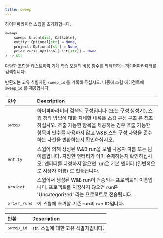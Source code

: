 ```yaml
---
title: sweep
---
```


<Card title="View the source code" href="https://www.github.com/wandb/wandb/tree/637bddf198525810add5804059001b1b319d6ad1/wandb/sdk/wandb_sweep.py#L34-L92" icon="github"/>

하이퍼파라미터 스윕을 초기화합니다.

```python
sweep(
    sweep: Union[dict, Callable],
    entity: Optional[str] = None,
    project: Optional[str] = None,
    prior_runs: Optional[List[str]] = None
) -> str
```

다양한 조합을 테스트하여 기계 학습 모델의 비용 함수를 최적화하는 하이퍼파라미터를 검색합니다.

반환되는 고유 식별자인 `sweep_id` 를 기록해 두십시오.
나중에 스윕 에이전트에 `sweep_id` 를 제공합니다.

| 인수 | Description |
| :--- | :--- |
|  `sweep` | 하이퍼파라미터 검색의 구성입니다 (또는 구성 생성기). 스윕 정의 방법에 대한 자세한 내용은 [스윕 구성 구조](https://docs.wandb.ai/models/sweeps/define-sweep-configuration) 를 참조하십시오. 호출 가능한 항목을 제공하는 경우 호출 가능한 항목이 인수를 사용하지 않고 W&B 스윕 구성 사양을 준수하는 사전을 반환하는지 확인하십시오. |
|  `entity` | 스윕에 의해 생성된 W&B run을 보낼 사용자 이름 또는 팀 이름입니다. 지정한 엔터티가 이미 존재하는지 확인하십시오. 엔터티를 지정하지 않으면 run은 기본 엔터티 (일반적으로 사용자 이름) 로 전송됩니다. |
|  `project` | 스윕에서 생성된 W&B run이 전송되는 프로젝트의 이름입니다. 프로젝트를 지정하지 않으면 run은 'Uncategorized' 라는 프로젝트로 전송됩니다. |
|  `prior_runs` | 이 스윕에 추가할 기존 run의 run ID입니다. |

| 반환 | Description |
| :--- | :--- |
|  `sweep_id` |  str. 스윕에 대한 고유 식별자입니다. |
